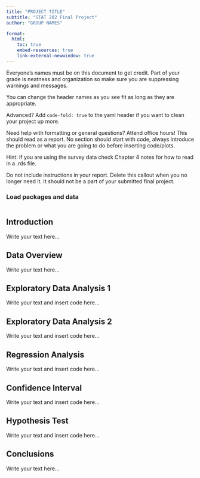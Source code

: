 ```yaml
---
title: "PROJECT TITLE"
subtitle: "STAT 202 Final Project"
author: "GROUP NAMES"

format:
  html:
    toc: true
    embed-resources: true
    link-external-newwindow: true
---
```


::: callout-note
Everyone's names must be on this document to get credit. Part of your grade is neatness and organization so make sure you are suppressing warnings and messages.

You can change the header names as you see fit as long as they are appropriate. 

Advanced? Add `code-fold: true` to the yaml header if you want to clean your project up more. 

Need help with formatting or general questions? Attend office hours! This should read as a report. No section should start with code, always introduce the problem or what you are going to do before inserting code/plots.

Hint: if you are using the survey data check Chapter 4 notes for how to read in a .rds file.

Do not include instructions in your report. Delete this callout when you no longer need it. It should not be a part of your submitted final project.
:::

### Load packages and data

```r

```

## Introduction

Write your text here...

## Data Overview

Write your text here...

## Exploratory Data Analysis 1

Write your text and insert code here...


## Exploratory Data Analysis 2

Write your text and insert code here...

## Regression Analysis

Write your text and insert code here...

## Confidence Interval

Write your text and insert code here...

## Hypothesis Test

Write your text and insert code here...

## Conclusions

Write your text here...
